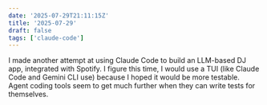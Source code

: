 ```yaml
---
date: '2025-07-29T21:11:15Z'
title: '2025-07-29'
draft: false
tags: ['claude-code']
---
```


I made another attempt at using Claude Code to build an LLM-based DJ app, integrated with Spotify.
I figure this time, I would use a TUI (like Claude Code and Gemini CLI use) because I hoped it would be more testable.
Agent coding tools seem to get much further when they can write tests for themselves.
